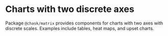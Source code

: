 
<Meta title="Addons/Matrix/Overview" />

# Charts with two discrete axes

Package `@chask/matrix` provides components for charts with two axes with discrete scales. Examples include tables, heat maps, and upset charts.
